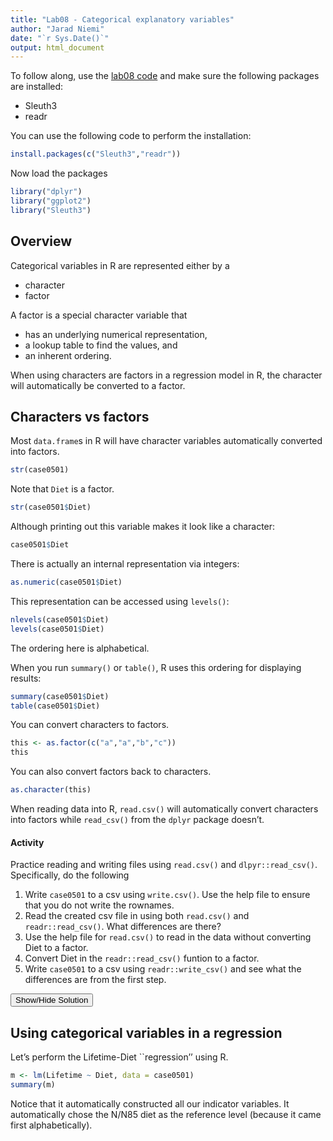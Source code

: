 ```yaml
---
title: "Lab08 - Categorical explanatory variables"
author: "Jarad Niemi"
date: "`r Sys.Date()`"
output: html_document
---
```



To follow along, use the [lab08 code](lab08.R) and make sure the following 
packages are installed:

- Sleuth3
- readr

You can use the following code to perform the installation:

```r
install.packages(c("Sleuth3","readr"))
```

Now load the packages

```r
library("dplyr")
library("ggplot2")
library("Sleuth3")
```

## Overview

Categorical variables in R are represented either by a 

- character
- factor

A factor is a special character variable that 

- has an underlying numerical representation,
- a lookup table to find the values, and
- an inherent ordering.

When using characters are factors in a regression model in R, 
the character will automatically be converted to a factor. 


## Characters vs factors

Most `data.frame`s in R will have character variables automatically converted
into factors. 

```r
str(case0501)
```

Note that `Diet` is a factor. 

```r
str(case0501$Diet)
```

Although printing out this variable makes it look like a character:

```r
case0501$Diet
```
There is actually an internal representation via integers:

```r
as.numeric(case0501$Diet)
```

This representation can be accessed using `levels()`:

```r
nlevels(case0501$Diet)
levels(case0501$Diet)
```

The ordering here is alphabetical.

When you run `summary()` or `table()`, 
R uses this ordering for displaying results:

```r
summary(case0501$Diet)
table(case0501$Diet)
```

You can convert characters to factors. 

```r
this <- as.factor(c("a","a","b","c"))
this
```

You can also convert factors back to characters.

```r
as.character(this)
```

When reading data into R, `read.csv()` will automatically convert 
characters into factors while `read_csv()` from the `dplyr` package doesn't. 

#### Activity

Practice reading and writing files using `read.csv()` and `dlpyr::read_csv()`.
Specifically, do the following

1. Write `case0501` to a csv using `write.csv()`. Use the help file to ensure that you do not write the rownames.
1. Read the created csv file in using both `read.csv()` and `readr::read_csv()`. What differences are there?
1. Use the help file for `read.csv()` to read in the data without converting Diet 
to a factor.
1. Convert Diet in the `readr::read_csv()` funtion to a factor. 
1. Write `case0501` to a csv using `readr::write_csv()` and see what the differences are
from the first step.

<div id="readcsv_activity_solution" style="display:none"> 
Here is what I would do
```r
# Write csv file
write.csv(case0501, file = "tmp.csv", row.names = FALSE)

# Read csv file
d  <- read.csv("tmp.csv") 
d2 <- readr::read_csv("tmp.csv") 

# Don't convert to factor when reading in
d  <- read.csv("tmp.csv", stringsAsFactors = FALSE)

# Convert Diet into a factor
d2 <- d2 %>%
  mutate(Diet = factor(Diet))

readr::write_csv(case0501, path = "tmp2.csv") # Automatically doesn't include rownames
```
</div> 
<button title="Show a solution" type="button" onclick="if(document.getElementById('readcsv_activity_solution') .style.display=='none') {document.getElementById('readcsv_activity_solution') .style.display=''}else{document.getElementById('readcsv_activity_solution') .style.display='none'}">Show/Hide Solution</button>


## Using categorical variables in a regression

Let's perform the Lifetime-Diet ``regression'' using R.

```r
m <- lm(Lifetime ~ Diet, data = case0501)
summary(m)
```

Notice that it automatically constructed all our indicator variables. 
It automatically chose the N/N85 diet as the reference level (because it came
first alphabetically). 

